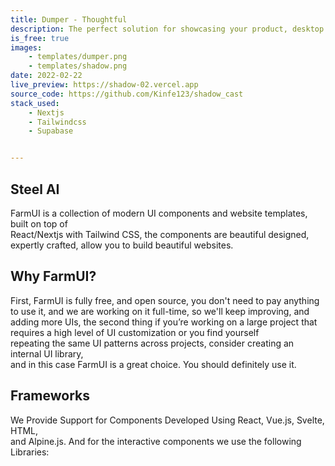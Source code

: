 ```yaml
---
title: Dumper - Thoughtful
description: The perfect solution for showcasing your product, desktop app, or mobile app in a visually appealing and user-friendly way, to help you get more users to try your product .
is_free: true
images: 
    - templates/dumper.png
    - templates/shadow.png
date: 2022-02-22
live_preview: https://shadow-02.vercel.app
source_code: https://github.com/Kinfe123/shadow_cast
stack_used: 
    - Nextjs 
    - Tailwindcss
    - Supabase


---
```


## Steel AI 

FarmUI is a collection of modern UI components and website templates, built on top of <br/>React/Nextjs with Tailwind CSS, the components are beautiful designed, expertly crafted, allow you to build beautiful websites.

## Why FarmUI?

First, FarmUI is fully free, and open source, you don't need to pay anything to use it, and we are working on it full-time, so we'll keep improving, and adding more UIs, the second thing if you’re working on a large project that requires a high level of UI customization or you find yourself <br/>repeating the same UI patterns across projects, consider creating an internal UI library, <br/>
and in this case FarmUI is a great choice. You should definitely use it.

## Frameworks

We Provide Support for Components Developed Using React, Vue.js, Svelte, HTML, <br/>and Alpine.js.
And for the interactive components we use the following Libraries:

